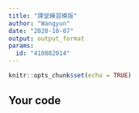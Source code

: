 ---
title: "課堂練習模版"
author: "Wangyun"
date: "2020-10-07"
output: output_format
params:
  id: "410882014"
---

```{r setup, include=FALSE}
knitr::opts_chunk$set(echo = TRUE)
```

## Your code

```{r}

```

